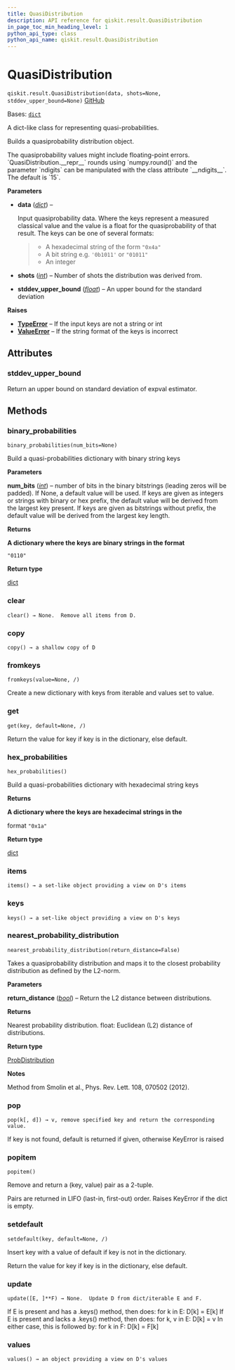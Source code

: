 ```yaml
---
title: QuasiDistribution
description: API reference for qiskit.result.QuasiDistribution
in_page_toc_min_heading_level: 1
python_api_type: class
python_api_name: qiskit.result.QuasiDistribution
---
```


# QuasiDistribution

<span id="qiskit.result.QuasiDistribution" />

`qiskit.result.QuasiDistribution(data, shots=None, stddev_upper_bound=None)` [GitHub](https://github.com/qiskit/qiskit/tree/stable/0.45/qiskit/result/distributions/quasi.py "view source code")

Bases: [`dict`](https://docs.python.org/3/library/stdtypes.html#dict "(in Python v3.12)")

A dict-like class for representing quasi-probabilities.

Builds a quasiprobability distribution object.

<Admonition title="Note" type="note">
  The quasiprobability values might include floating-point errors. `QuasiDistribution.__repr__` rounds using `numpy.round()` and the parameter `ndigits` can be manipulated with the class attribute `__ndigits__`. The default is `15`.
</Admonition>

**Parameters**

*   **data** ([*dict*](https://docs.python.org/3/library/stdtypes.html#dict "(in Python v3.12)")) –

    Input quasiprobability data. Where the keys represent a measured classical value and the value is a float for the quasiprobability of that result. The keys can be one of several formats:

    > *   A hexadecimal string of the form `"0x4a"`
    > *   A bit string e.g. `'0b1011'` or `"01011"`
    > *   An integer

*   **shots** ([*int*](https://docs.python.org/3/library/functions.html#int "(in Python v3.12)")) – Number of shots the distribution was derived from.

*   **stddev\_upper\_bound** ([*float*](https://docs.python.org/3/library/functions.html#float "(in Python v3.12)")) – An upper bound for the standard deviation

**Raises**

*   [**TypeError**](https://docs.python.org/3/library/exceptions.html#TypeError "(in Python v3.12)") – If the input keys are not a string or int
*   [**ValueError**](https://docs.python.org/3/library/exceptions.html#ValueError "(in Python v3.12)") – If the string format of the keys is incorrect

## Attributes

<span id="qiskit.result.QuasiDistribution.stddev_upper_bound" />

### stddev\_upper\_bound

Return an upper bound on standard deviation of expval estimator.

## Methods

### binary\_probabilities

<span id="qiskit.result.QuasiDistribution.binary_probabilities" />

`binary_probabilities(num_bits=None)`

Build a quasi-probabilities dictionary with binary string keys

**Parameters**

**num\_bits** ([*int*](https://docs.python.org/3/library/functions.html#int "(in Python v3.12)")) – number of bits in the binary bitstrings (leading zeros will be padded). If None, a default value will be used. If keys are given as integers or strings with binary or hex prefix, the default value will be derived from the largest key present. If keys are given as bitstrings without prefix, the default value will be derived from the largest key length.

**Returns**

**A dictionary where the keys are binary strings in the format**

`"0110"`

**Return type**

[dict](https://docs.python.org/3/library/stdtypes.html#dict "(in Python v3.12)")

### clear

<span id="qiskit.result.QuasiDistribution.clear" />

`clear() → None.  Remove all items from D.`

### copy

<span id="qiskit.result.QuasiDistribution.copy" />

`copy() → a shallow copy of D`

### fromkeys

<span id="qiskit.result.QuasiDistribution.fromkeys" />

`fromkeys(value=None, /)`

Create a new dictionary with keys from iterable and values set to value.

### get

<span id="qiskit.result.QuasiDistribution.get" />

`get(key, default=None, /)`

Return the value for key if key is in the dictionary, else default.

### hex\_probabilities

<span id="qiskit.result.QuasiDistribution.hex_probabilities" />

`hex_probabilities()`

Build a quasi-probabilities dictionary with hexadecimal string keys

**Returns**

**A dictionary where the keys are hexadecimal strings in the**

format `"0x1a"`

**Return type**

[dict](https://docs.python.org/3/library/stdtypes.html#dict "(in Python v3.12)")

### items

<span id="qiskit.result.QuasiDistribution.items" />

`items() → a set-like object providing a view on D's items`

### keys

<span id="qiskit.result.QuasiDistribution.keys" />

`keys() → a set-like object providing a view on D's keys`

### nearest\_probability\_distribution

<span id="qiskit.result.QuasiDistribution.nearest_probability_distribution" />

`nearest_probability_distribution(return_distance=False)`

Takes a quasiprobability distribution and maps it to the closest probability distribution as defined by the L2-norm.

**Parameters**

**return\_distance** ([*bool*](https://docs.python.org/3/library/functions.html#bool "(in Python v3.12)")) – Return the L2 distance between distributions.

**Returns**

Nearest probability distribution. float: Euclidean (L2) distance of distributions.

**Return type**

[ProbDistribution](qiskit.result.ProbDistribution "qiskit.result.ProbDistribution")

**Notes**

Method from Smolin et al., Phys. Rev. Lett. 108, 070502 (2012).

### pop

<span id="qiskit.result.QuasiDistribution.pop" />

`pop(k[, d]) → v, remove specified key and return the corresponding value.`

If key is not found, default is returned if given, otherwise KeyError is raised

### popitem

<span id="qiskit.result.QuasiDistribution.popitem" />

`popitem()`

Remove and return a (key, value) pair as a 2-tuple.

Pairs are returned in LIFO (last-in, first-out) order. Raises KeyError if the dict is empty.

### setdefault

<span id="qiskit.result.QuasiDistribution.setdefault" />

`setdefault(key, default=None, /)`

Insert key with a value of default if key is not in the dictionary.

Return the value for key if key is in the dictionary, else default.

### update

<span id="qiskit.result.QuasiDistribution.update" />

`update([E, ]**F) → None.  Update D from dict/iterable E and F.`

If E is present and has a .keys() method, then does: for k in E: D\[k] = E\[k] If E is present and lacks a .keys() method, then does: for k, v in E: D\[k] = v In either case, this is followed by: for k in F: D\[k] = F\[k]

### values

<span id="qiskit.result.QuasiDistribution.values" />

`values() → an object providing a view on D's values`

